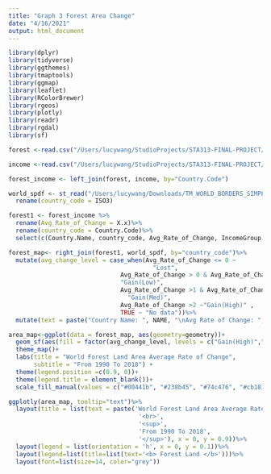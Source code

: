 ```yaml
---
title: "Graph 3 Forest Area Change"
date: "4/16/2021"
output: html_document
---
```


```r
library(dplyr)
library(tidyverse)
library(ggthemes)
library(tmaptools)
library(ggmap)
library(leaflet)
library(RColorBrewer)
library(rgeos)
library(plotly)
library(readr)
library(rgdal)
library(sf)

forest <-read.csv("/Users/lucywang/StudioProjects/STA313-FINAL-PROJECT/data/forest area.csv")

income <-read.csv("/Users/lucywang/StudioProjects/STA313-FINAL-PROJECT/data/income level.csv")

forest_income <- left_join(forest, income, by="Country.Code")

world_spdf <- st_read("/Users/lucywang/Downloads/TM_WORLD_BORDERS_SIMPL-0.3/TM_WORLD_BORDERS_SIMPL-0.3.shp")%>%
  rename(country_code = ISO3)

forest1 <- forest_income %>%
  rename(Avg_Rate_of_Change = X.x)%>%
  rename(country_code = Country.Code)%>%
  select(c(Country.Name, country_code, Avg_Rate_of_Change, IncomeGroup))
```

```r
forest_map<- right_join(forest1, world_spdf, by="country_code")%>%
  mutate(avg_change_level = case_when(Avg_Rate_of_Change <= 0 ~
                                        "Lost",
                               Avg_Rate_of_Change > 0 & Avg_Rate_of_Change <= 1 ~
                               "Gain(Low)",
                               Avg_Rate_of_Change >1 & Avg_Rate_of_Change <= 2 ~
                                 "Gain(Med)",
                               Avg_Rate_of_Change >2 ~"Gain(High)" ,
                               TRUE ~ "No data"))%>%
  mutate(text = paste("Country Name: ", NAME, "\nAvg Rate of Change: ", Avg_Rate_of_Change, "\nIncome Level: ", IncomeGroup, sep=""))
```


```r
area_map<-ggplot(data = forest_map, aes(geometry=geometry))+
  geom_sf(aes(fill = factor(avg_change_level, levels = c("Gain(High)","Gain(Med)", "Gain(Low)", "Lost", "No data")), text=text))+
  theme_map()+
  labs(title = "World Forest Land Area Average Rate of Change",
       subtitle = "From 1990 To 2018") +
  theme(legend.position =c(0.9, 0))+ 
  theme(legend.title = element_blank())+
  scale_fill_manual(values = c("#00441b", "#238b45", "#74c476", "#cb181d", "gray"))

```


```r
ggplotly(area_map, tooltip="text")%>%
  layout(title = list(text = paste('World Forest Land Area Average Rate of Change',
                                    '<br>',
                                    '<sup>',
                                    'From 1990 To 2018',
                                    '</sup>'), x = 0, y = 0.9))%>%
  layout(legend = list(orientation = 'h', x = 0, y = 0.1))%>%
  layout(legend=list(title=list(text='<b> Forest Land </b>')))%>%
  layout(font=list(size=14, color="grey"))
```
